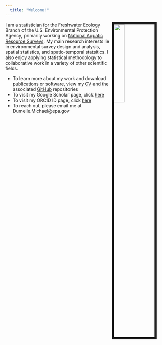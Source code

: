 ```yaml
---
  title: "Welcome!"
---
```

  
<link rel="stylesheet" href="styles.css" type="text/css">

  
      
<img src="images/dumelle_photo1.jpg" style="width:25%; border:7px solid; margin-right: 30px" align="right">
      
   
I am a statistician for the Freshwater Ecology Branch of the U.S. Environmental Protection Agency, primarily working on [National Aquatic Resource Surveys](https://www.epa.gov/national-aquatic-resource-surveys).  My main research interests lie in environmental survey design and analysis, spatial statistics, and spatio-temporal statsitics.  I also enjoy applying statistical methodology to collaborative work in a variety of other scientific fields.

* To learn more about my work and download publications or software, view my [CV](files/curriculum_vitae/dumelle_cv.pdf) and the associated [GitHub](https://github.com/michaeldumelle) repositories
* To visit my Google Scholar page, click [here](https://scholar.google.com/citations?hl=en&user=3quCl1EAAAAJ)
* To visit my ORCID ID page, click [here](https://orcid.org/0000-0002-3393-5529)
* To reach out, please email me at Dumelle.Michael@epa.gov